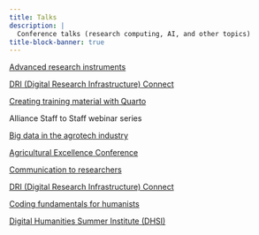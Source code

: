 ```yaml
---
title: Talks
description: |
  Conference talks (research computing, AI, and other topics)
title-block-banner: true
---
```


:::{layout="[[5, 5], [5, 5], [5, 5]]"}

:::{.card .mb-3}

:::{.card-body3}

[Advanced research instruments](2023_driconnect.qmd){.card-title3 .stretched-link}

[DRI (Digital Research Infrastructure) Connect](https://driconnect.alliancecan.ca/)

:::

:::

:::{.card .mb-3}

:::{.card-body3}

[Creating training material with Quarto](2023_stafftostaff_quarto.qmd){.card-title3 .stretched-link}

Alliance Staff to Staff webinar series

:::

:::

:::{.card .mb-3}

:::{.card-body3}

[Big data in the agrotech industry](2024_bccai.qmd){.card-title3 .stretched-link}

[Agricultural Excellence Conference](https://fmc-gac.com/programs-services/agricultural-excellence-conference/#accommodations)

:::

:::

:::{.card .mb-3}

:::{.card-body3}

[Communication to researchers](2025_driconnect.qmd){.card-title3 .stretched-link}

[DRI (Digital Research Infrastructure) Connect](https://driconnect.alliancecan.ca/)

:::

:::

:::{.card .mb-3}

:::{.card-body3}

[Coding fundamentals for humanists](2025_dhsi.qmd){.card-title3 .stretched-link}

[Digital Humanities Summer Institute (DHSI)](https://dhsi.org/)

:::

:::

::::
